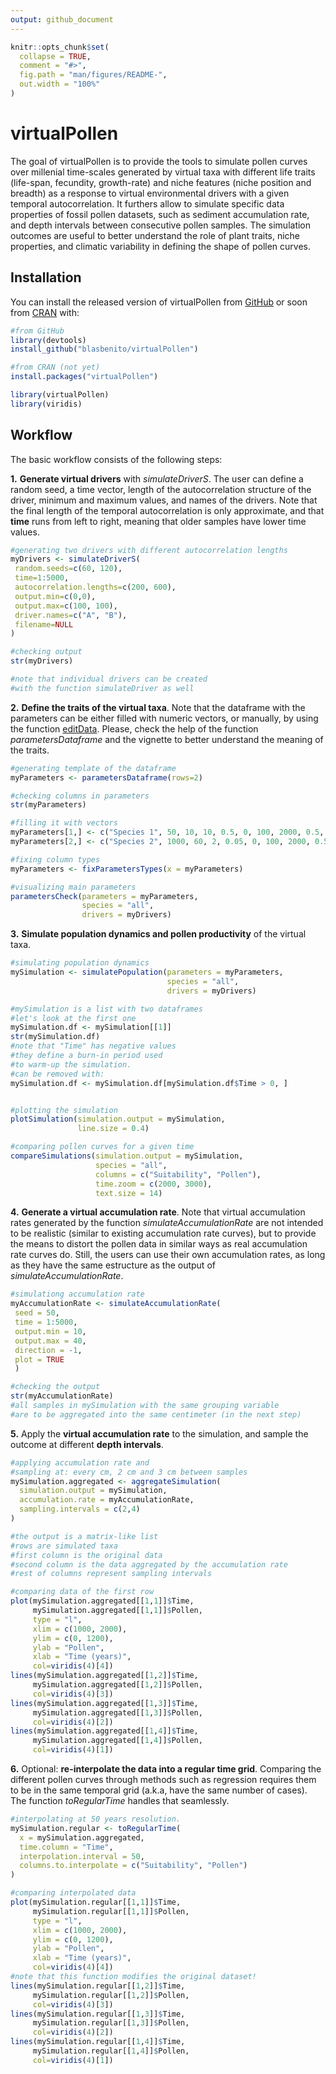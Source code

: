 ```yaml
---
output: github_document
---
```


<!-- README.md is generated from README.Rmd. Please edit that file -->

```r
knitr::opts_chunk$set(
  collapse = TRUE,
  comment = "#>",
  fig.path = "man/figures/README-",
  out.width = "100%"
)
```

# virtualPollen

The goal of virtualPollen is to provide the tools to simulate pollen curves over millenial time-scales generated by virtual taxa with different life traits (life-span, fecundity, growth-rate) and niche features (niche position and breadth) as a response to virtual environmental drivers with a given temporal autocorrelation. It furthers allow to simulate specific data properties of fossil pollen datasets, such as sediment accumulation rate, and depth intervals between consecutive pollen samples. The simulation outcomes are useful to better understand the role of plant traits, niche properties, and climatic variability in defining the shape of pollen curves.

## Installation

You can install the released version of virtualPollen from [GitHub](https://github.com/BlasBenito/virtualPollen) or soon from [CRAN](https://CRAN.R-project.org) with:


```r
#from GitHub
library(devtools)
install_github("blasbenito/virtualPollen")

#from CRAN (not yet)
install.packages("virtualPollen")
```

```r
library(virtualPollen)
library(viridis)
```


## Workflow

The basic workflow consists of the following steps:

**1.** **Generate virtual drivers** with *simulateDriverS*. The user can define a random seed, a time vector, length of the autocorrelation structure of the driver, minimum and maximum values, and names of the drivers. Note that the final length of the temporal autocorrelation is only approximate, and that **time** runs from left to right, meaning that older samples have lower time values.

```r
#generating two drivers with different autocorrelation lengths
myDrivers <- simulateDriverS(
 random.seeds=c(60, 120),
 time=1:5000,
 autocorrelation.lengths=c(200, 600),
 output.min=c(0,0),
 output.max=c(100, 100),
 driver.names=c("A", "B"),
 filename=NULL
)

#checking output
str(myDrivers)

#note that individual drivers can be created
#with the function simulateDriver as well
```

**2.** **Define the traits of the virtual taxa**. Note that the dataframe with the parameters can be either filled with numeric vectors, or manually, by using the function  [editData](https://CRAN.R-project.org/package=editData). Please, check the help of the function *parametersDataframe* and the vignette to better understand the meaning of the traits.

```r
#generating template of the dataframe
myParameters <- parametersDataframe(rows=2)

#checking columns in parameters
str(myParameters)

#filling it with vectors
myParameters[1,] <- c("Species 1", 50, 10, 10, 0.5, 0, 100, 2000, 0.5, 0.5, 75, 10, 75, 15, 200, 600)
myParameters[2,] <- c("Species 2", 1000, 60, 2, 0.05, 0, 100, 2000, 0.5, 0.5, 50, 10, 50, 15, 200, 600)

#fixing column types
myParameters <- fixParametersTypes(x = myParameters)

#visualizing main parameters
parametersCheck(parameters = myParameters, 
                species = "all",
                drivers = myDrivers)

```

**3.** **Simulate population dynamics and pollen productivity** of the virtual taxa.

```r
#simulating population dynamics
mySimulation <- simulatePopulation(parameters = myParameters,
                                   species = "all",
                                   drivers = myDrivers)

#mySimulation is a list with two dataframes
#let's look at the first one
mySimulation.df <- mySimulation[[1]]
str(mySimulation.df)
#note that "Time" has negative values
#they define a burn-in period used
#to warm-up the simulation.
#can be removed with:
mySimulation.df <- mySimulation.df[mySimulation.df$Time > 0, ]


#plotting the simulation
plotSimulation(simulation.output = mySimulation,
               line.size = 0.4)

```

```r
#comparing pollen curves for a given time
compareSimulations(simulation.output = mySimulation,
                   species = "all",
                   columns = c("Suitability", "Pollen"),
                   time.zoom = c(2000, 3000),
                   text.size = 14)
```

**4.** **Generate a virtual accumulation rate**. Note that virtual accumulation rates generated by the function *simulateAccumulationRate* are not intended to be realistic (similar to existing accumulation rate curves), but to provide the means to distort the pollen data in similar ways as real accumulation rate curves do. Still, the users can use their own accumulation rates, as long as they have the same estructure as the output of *simulateAccumulationRate*.

```r

#simulationg accumulation rate
myAccumulationRate <- simulateAccumulationRate(
 seed = 50,
 time = 1:5000,
 output.min = 10,
 output.max = 40,
 direction = -1,
 plot = TRUE
 )

#checking the output
str(myAccumulationRate)
#all samples in mySimulation with the same grouping variable
#are to be aggregated into the same centimeter (in the next step)
```

**5.** Apply the **virtual accumulation rate** to the simulation, and sample the outcome at different **depth intervals**. 

```r
#applying accumulation rate and
#sampling at: every cm, 2 cm and 3 cm between samples
mySimulation.aggregated <- aggregateSimulation(
  simulation.output = mySimulation,
  accumulation.rate = myAccumulationRate,
  sampling.intervals = c(2,4)
)

#the output is a matrix-like list
#rows are simulated taxa
#first column is the original data
#second column is the data aggregated by the accumulation rate
#rest of columns represent sampling intervals

#comparing data of the first row
plot(mySimulation.aggregated[[1,1]]$Time, 
     mySimulation.aggregated[[1,1]]$Pollen,
     type = "l", 
     xlim = c(1000, 2000),
     ylim = c(0, 1200),
     ylab = "Pollen",
     xlab = "Time (years)",
     col=viridis(4)[4])
lines(mySimulation.aggregated[[1,2]]$Time, 
     mySimulation.aggregated[[1,2]]$Pollen,
     col=viridis(4)[3])
lines(mySimulation.aggregated[[1,3]]$Time, 
     mySimulation.aggregated[[1,3]]$Pollen,
     col=viridis(4)[2])
lines(mySimulation.aggregated[[1,4]]$Time, 
     mySimulation.aggregated[[1,4]]$Pollen,
     col=viridis(4)[1])
```

**6.** Optional: **re-interpolate the data into a regular time grid**. Comparing the different pollen curves through methods such as regression requires them to be in the same temporal grid (a.k.a, have the same number of cases). The function *toRegularTime* handles that seamlessly.

```r
#interpolating at 50 years resolution.
mySimulation.regular <- toRegularTime(
  x = mySimulation.aggregated,
  time.column = "Time",
  interpolation.interval = 50,
  columns.to.interpolate = c("Suitability", "Pollen")
)

#comparing interpolated data
plot(mySimulation.regular[[1,1]]$Time, 
     mySimulation.regular[[1,1]]$Pollen,
     type = "l", 
     xlim = c(1000, 2000),
     ylim = c(0, 1200),
     ylab = "Pollen",
     xlab = "Time (years)",
     col=viridis(4)[4])
#note that this function modifies the original dataset!
lines(mySimulation.regular[[1,2]]$Time, 
     mySimulation.regular[[1,2]]$Pollen,
     col=viridis(4)[3])
lines(mySimulation.regular[[1,3]]$Time, 
     mySimulation.regular[[1,3]]$Pollen,
     col=viridis(4)[2])
lines(mySimulation.regular[[1,4]]$Time, 
     mySimulation.regular[[1,4]]$Pollen,
     col=viridis(4)[1])
```

